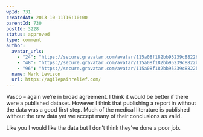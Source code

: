 ```yaml
---
wpId: 731
createdAt: 2013-10-11T16:10:00
parentId: 730
postId: 3228
status: approved
type: comment
author:
  avatar_urls:
    - "24": "https://secure.gravatar.com/avatar/115a08f182bb95239c8822b54b5c4235?s=24&d=mm&r=g"
    - "48": "https://secure.gravatar.com/avatar/115a08f182bb95239c8822b54b5c4235?s=48&d=mm&r=g"
    - "96": "https://secure.gravatar.com/avatar/115a08f182bb95239c8822b54b5c4235?s=96&d=mm&r=g"
  name: Mark Levison
  url: https://agilepainrelief.com/
---
```


Vasco – again we’re in broad agreement. I think it would be better if there were a published dataset. However I think that publishing a report in without the data was a good first step. Much of the medical literature is published without the raw data yet we accept many of their conclusions as valid.

Like you I would like the data but I don’t think they’ve done a poor job.
